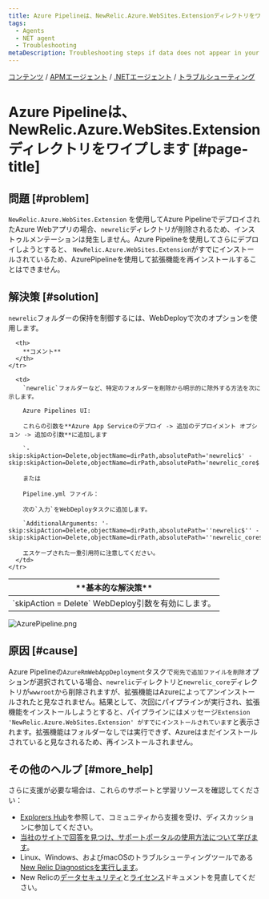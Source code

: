 ```yaml
---
title: Azure Pipelineは、NewRelic.Azure.WebSites.Extensionディレクトリをワイプします
tags:
  - Agents
  - NET agent
  - Troubleshooting
metaDescription: Troubleshooting steps if data does not appear in your app after you installed the New Relic .NET agent.
---
```


[コンテンツ](/docs) / [APMエージェント](/docs/agents) / [.NETエージェント](/docs/agents/net-agent) / [トラブルシューティング](/docs/agents/net-agent/troubleshooting)

# Azure Pipelineは、NewRelic.Azure.WebSites.Extensionディレクトリをワイプします [#page-title]

## 問題 [#problem]

`NewRelic.Azure.WebSites.Extension` を使用してAzure PipelineでデプロイされたAzure Webアプリの場合、`newrelic`ディレクトリが削除されるため、インストゥルメンテーションは発生しません。Azure Pipelineを使用してさらにデプロイしようとすると、 `NewRelic.Azure.WebSites.Extension`がすでにインストールされているため、AzurePipelineを使用して拡張機能を再インストールすることはできません。

## 解決策 [#solution]

`newrelic`フォルダーの保持を制御するには、WebDeployで次のオプションを使用します。

<table>
  <thead>
    <tr>
      <th style={{ width: "200px" }}>
        **基本的な解決策**
      </th>

      <th>
        **コメント**
      </th>
    </tr>
  </thead>

  <tbody>
    <tr>
      <td>
        `skipAction = Delete` WebDeploy引数を有効にします。
      </td>

      <td>
        `newrelic`フォルダーなど、特定のフォルダーを削除から明示的に除外する方法を次に示します。

        Azure Pipelines UI:

        これらの引数を**Azure App Serviceのデプロイ -> 追加のデプロイメント オプション -> 追加の引数**に追加します

        `-skip:skipAction=Delete,objectName=dirPath,absolutePath='newrelic$' -skip:skipAction=Delete,objectName=dirPath,absolutePath='newrelic_core$'`

        または

        Pipeline.yml ファイル：

        次の`入力`をWebDeployタスクに追加します。

        `AdditionalArguments: '-skip:skipAction=Delete,objectName=dirPath,absolutePath=''newrelic$'' -skip:skipAction=Delete,objectName=dirPath,absolutePath=''newrelic_core$'''`

        エスケープされた一重引用符に注意してください。
      </td>
    </tr>
  </tbody>
</table>

![AzurePipeline.png](./image/AzurePipeline.png "AzurePipeline.png")

## 原因 [#cause]

Azure Pipelineの`AzureRmWebAppDeployment`タスクで`宛先で追加ファイルを削除`オプションが選択されている場合、`newrelic`ディレクトリと`newrelic_core`ディレクトリが`wwwroot`から削除されますが、拡張機能はAzureによってアンインストールされたと見なされません。結果として、次回にパイプラインが実行され、拡張機能をインストールしようとすると、パイプラインにはメッセージ`Extension 'NewRelic.Azure.WebSites.Extension' がすでにインストールされています`と表示されます。拡張機能はフォルダーなしでは実行できず、Azureはまだインストールされていると見なされるため、再インストールされません。

## その他のヘルプ [#more_help]

さらに支援が必要な場合は、これらのサポートと学習リソースを確認してください：

* [Explorers Hub](https://discuss.newrelic.com/)を参照して、コミュニティから支援を受け、ディスカッションに参加してください。
* [当社のサイトで回答を見つけ、サポートポータルの使用方法について学びます](/docs/using-new-relic/welcome-new-relic/get-started/find-help-use-support-portal)。
* Linux、Windows、およびmacOSのトラブルシューティングツールである[New Relic Diagnosticsを実行します](/docs/using-new-relic/cross-product-functions/troubleshooting/new-relic-diagnostics)。
* New Relicの[データセキュリティ](/docs/security)と[ライセンス](/docs/licenses)ドキュメントを見直してください。
